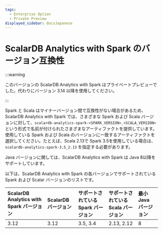 ```yaml
---
tags:
  - Enterprise Option
  - Private Preview
displayed_sidebar: docsJapanese
---
```


# ScalarDB Analytics with Spark のバージョン互換性


<TranslationBanner />

:::warning

このバージョンの ScalarDB Analytics with Spark はプライベートプレビューでした。代わりにバージョン 3.14 以降を使用してください。

:::

Spark と Scala はマイナーバージョン間で互換性がない場合があるため、ScalarDB Analytics with Spark では、さまざまな Spark および Scala バージョンに対して、`scalardb-analytics-spark-<SPARK_VERSION>_<SCALA_VERSION>` という形式で名前が付けられたさまざまなアーティファクトを提供しています。使用している Spark および Scala のバージョンに一致するアーティファクトを選択してください。たとえば、Scala 2.13で Spark 3.5を使用している場合は、`scalardb-analytics-spark-3.5_2.13` を指定する必要があります。

Java バージョンに関しては、ScalarDB Analytics with Spark は Java 8以降をサポートしています。

以下は、ScalarDB Analytics with Spark の各バージョンでサポートされている Spark および Scalar バージョンのリストです。

| ScalarDB Analytics with Spark バージョン | ScalarDB バージョン | サポートされている Spark バージョン | サポートされている Scala バージョン | 最小 Java バージョン |
|:---------------------------------------|:------------------|:-------------------------------|:-------------------------------|:-------------------|
| 3.12                                   | 3.12              | 3.5, 3.4                       | 2.13, 2.12                     | 8                  |
